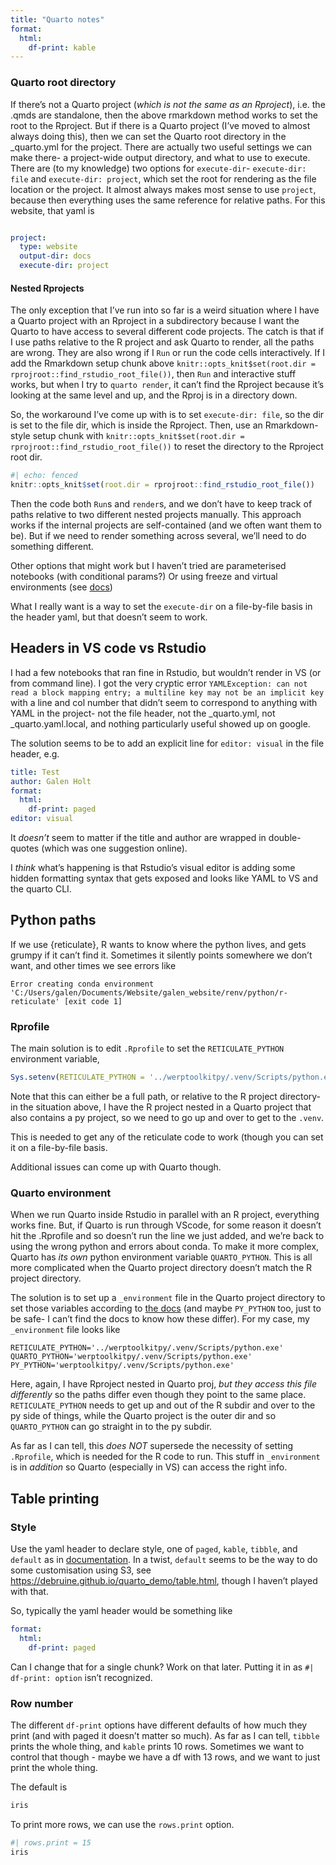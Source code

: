 ```yaml
---
title: "Quarto notes"
format:
  html:
    df-print: kable
---
```


### Quarto root directory

If there's not a Quarto project (*which is not the same as an Rproject*), i.e. the .qmds are standalone, then the above rmarkdown method works to set the root to the Rproject. But if there is a Quarto project (I've moved to almost always doing this), then we can set the Quarto root directory in the \_quarto.yml for the project. There are actually two useful settings we can make there- a project-wide output directory, and what to use to execute. There are (to my knowledge) two options for `execute-dir`- `execute-dir: file` and `execute-dir: project`, which set the root for rendering as the file location or the project. It almost always makes most sense to use `project`, because then everything uses the same reference for relative paths. For this website, that yaml is

``` yaml

project:
  type: website
  output-dir: docs
  execute-dir: project
```

#### Nested Rprojects

The only exception that I've run into so far is a weird situation where I have a Quarto project with an Rproject in a subdirectory because I want the Quarto to have access to several different code projects. The catch is that if I use paths relative to the R project and ask Quarto to render, all the paths are wrong. They are also wrong if I `Run` or run the code cells interactively. If I add the Rmarkdown setup chunk above `knitr::opts_knit$set(root.dir = rprojroot::find_rstudio_root_file())`, then `Run` and interactive stuff works, but when I try to `quarto render`, it can't find the Rproject because it's looking at the same level and up, and the Rproj is in a directory down.

So, the workaround I've come up with is to set `execute-dir: file`, so the dir is set to the file dir, which is inside the Rproject. Then, use an Rmarkdown-style setup chunk with `knitr::opts_knit$set(root.dir = rprojroot::find_rstudio_root_file())` to reset the directory to the Rproject root dir.

```r
#| echo: fenced
knitr::opts_knit$set(root.dir = rprojroot::find_rstudio_root_file())
```

Then the code both `Run`s and `render`s, and we don't have to keep track of paths relative to two different nested projects manually. This approach works if the internal projects are self-contained (and we often want them to be). But if we need to render something across several, we'll need to do something different.

Other options that might work but I haven't tried are parameterised notebooks (with conditional params?) Or using freeze and virtual environments (see [docs](https://quarto.org/docs/projects/code-execution.html))

What I really want is a way to set the `execute-dir` on a file-by-file basis in the header yaml, but that doesn't seem to work.

## Headers in VS code vs Rstudio

I had a few notebooks that ran fine in Rstudio, but wouldn't render in VS (or from command line). I got the very cryptic error `YAMLException: can not read a block mapping entry; a multiline key may not be an implicit key` with a line and col number that didn't seem to correspond to anything with YAML in the project- not the file header, not the \_quarto.yml, not \_quarto.yaml.local, and nothing particularly useful showed up on google.

The solution seems to be to add an explicit line for `editor: visual` in the file header, e.g.

``` yaml
title: Test
author: Galen Holt
format:
  html:
    df-print: paged
editor: visual
```

It *doesn't* seem to matter if the title and author are wrapped in double-quotes (which was one suggestion online).

I *think* what's happening is that Rstudio's visual editor is adding some hidden formatting syntax that gets exposed and looks like YAML to VS and the quarto CLI.

## Python paths

If we use {reticulate}, R wants to know where the python lives, and gets grumpy if it can't find it. Sometimes it silently points somewhere we don't want, and other times we see errors like

    Error creating conda environment 'C:/Users/galen/Documents/Website/galen_website/renv/python/r-reticulate' [exit code 1]

### Rprofile

The main solution is to edit `.Rprofile` to set the `RETICULATE_PYTHON` environment variable,

``` r
Sys.setenv(RETICULATE_PYTHON = '../werptoolkitpy/.venv/Scripts/python.exe')
```

Note that this can either be a full path, or relative to the R project directory- in the situation above, I have the R project nested in a Quarto project that also contains a py project, so we need to go up and over to get to the `.venv`.

This is needed to get any of the reticulate code to work (though you can set it on a file-by-file basis.

Additional issues can come up with Quarto though.

### Quarto environment

When we run Quarto inside Rstudio in parallel with an R project, everything works fine. But, if Quarto is run through VScode, for some reason it doesn't hit the .Rprofile and so doesn't run the line we just added, and we're back to using the wrong python and errors about conda. To make it more complex, Quarto has *its own* python environment variable `QUARTO_PYTHON`. This is all more complicated when the Quarto project directory doesn't match the R project directory.

The solution is to set up a `_environment` file in the Quarto project directory to set those variables according to [the docs](https://quarto.org/docs/projects/environment.html#overview) (and maybe `PY_PYTHON` too, just to be safe- I can't find the docs to know how these differ). For my case, my `_environment` file looks like

    RETICULATE_PYTHON='../werptoolkitpy/.venv/Scripts/python.exe'
    QUARTO_PYTHON='werptoolkitpy/.venv/Scripts/python.exe'
    PY_PYTHON='werptoolkitpy/.venv/Scripts/python.exe'

Here, again, I have Rproject nested in Quarto proj, *but they access this file differently* so the paths differ even though they point to the same place. `RETICULATE_PYTHON` needs to get up and out of the R subdir and over to the py side of things, while the Quarto project is the outer dir and so `QUARTO_PYTHON` can go straight in to the py subdir.

As far as I can tell, this *does NOT* supersede the necessity of setting `.Rprofile`, which is needed for the R code to run. This stuff in `_environment` is in *addition* so Quarto (especially in VS) can access the right info.

## Table printing

### Style

Use the yaml header to declare style, one of `paged`, `kable`, `tibble`, and `default` as in [documentation](https://quarto.org/docs/computations/r.html#data-frames). In a twist, `default` seems to be the way to do some customisation using S3, see <https://debruine.github.io/quarto_demo/table.html>, though I haven't played with that.

So, typically the yaml header would be something like

``` yaml
format:
  html:
    df-print: paged
```

Can I change that for a single chunk? Work on that later. Putting it in as `#| df-print: option` isn't recognized.

### Row number

The different `df-print` options have different defaults of how much they print (and with paged it doesn't matter so much). As far as I can tell, `tibble` prints the whole thing, and `kable` prints 10 rows. Sometimes we want to control that though - maybe we have a df with 13 rows, and we want to just print the whole thing.

The default is

```r
iris
```

To print more rows, we can use the `rows.print` option.

```r
#| rows.print = 15
iris
```
